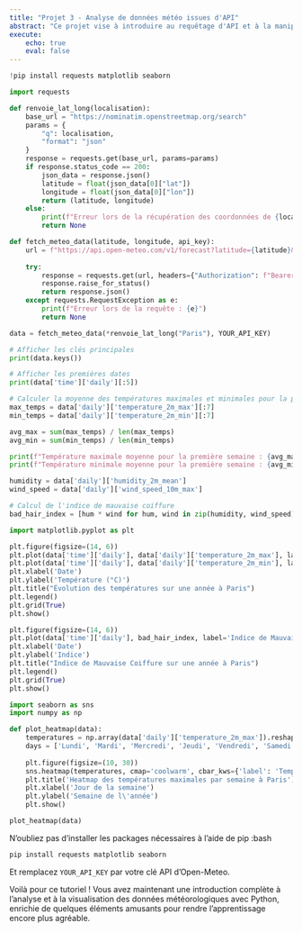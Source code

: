 ```yaml
---
title: "Projet 3 - Analyse de données météo issues d'API"
abstract: "Ce projet vise à introduire au requêtage d'API et à la manipulation de données qui en sont issues, en utilisant des fonctions afin de faciliter la reproductibilité des analyses."
execute:
    echo: true
    eval: false
---
```


```python
!pip install requests matplotlib seaborn
```

```python
import requests
```

```python
def renvoie_lat_long(localisation):
    base_url = "https://nominatim.openstreetmap.org/search"
    params = {
        "q": localisation,
        "format": "json"
    }
    response = requests.get(base_url, params=params)
    if response.status_code == 200:
        json_data = response.json()
        latitude = float(json_data[0]["lat"])
        longitude = float(json_data[0]["lon"])
        return (latitude, longitude)
    else:
        print(f"Erreur lors de la récupération des coordonnées de {localisation}")
        return None
```

```python
def fetch_meteo_data(latitude, longitude, api_key):
    url = f"https://api.open-meteo.com/v1/forecast?latitude={latitude}&amp;longitude={longitude}&amp;daily=temperature_2m_max,temperature_2m_min,humidity_2m_mean,wind_speed_10m_max&amp;timezone=Europe/Paris"
    
    try:
        response = requests.get(url, headers={"Authorization": f"Bearer {api_key}"})
        response.raise_for_status()
        return response.json()
    except requests.RequestException as e:
        print(f"Erreur lors de la requête : {e}")
        return None
```

```python
data = fetch_meteo_data(*renvoie_lat_long("Paris"), YOUR_API_KEY)

# Afficher les clés principales
print(data.keys())

# Afficher les premières dates
print(data['time']['daily'][:5])

# Calculer la moyenne des températures maximales et minimales pour la première semaine
max_temps = data['daily']['temperature_2m_max'][:7]
min_temps = data['daily']['temperature_2m_min'][:7]

avg_max = sum(max_temps) / len(max_temps)
avg_min = sum(min_temps) / len(min_temps)

print(f"Température maximale moyenne pour la première semaine : {avg_max:.2f}°C")
print(f"Température minimale moyenne pour la première semaine : {avg_min:.2f}°C")
```

```python
humidity = data['daily']['humidity_2m_mean']
wind_speed = data['daily']['wind_speed_10m_max']

# Calcul de l'indice de mauvaise coiffure
bad_hair_index = [hum * wind for hum, wind in zip(humidity, wind_speed)]
```

```python
import matplotlib.pyplot as plt

plt.figure(figsize=(14, 6))
plt.plot(data['time']['daily'], data['daily']['temperature_2m_max'], label='Température maximale', color='red')
plt.plot(data['time']['daily'], data['daily']['temperature_2m_min'], label='Température minimale', color='blue')
plt.xlabel('Date')
plt.ylabel('Température (°C)')
plt.title("Évolution des températures sur une année à Paris")
plt.legend()
plt.grid(True)
plt.show()
```

```python
plt.figure(figsize=(14, 6))
plt.plot(data['time']['daily'], bad_hair_index, label='Indice de Mauvaise Coiffure', color='purple')
plt.xlabel('Date')
plt.ylabel('Indice')
plt.title("Indice de Mauvaise Coiffure sur une année à Paris")
plt.legend()
plt.grid(True)
plt.show()
```

```python
import seaborn as sns
import numpy as np

def plot_heatmap(data):
    temperatures = np.array(data['daily']['temperature_2m_max']).reshape(-1, 7)
    days = ['Lundi', 'Mardi', 'Mercredi', 'Jeudi', 'Vendredi', 'Samedi', 'Dimanche']
    
    plt.figure(figsize=(10, 30))
    sns.heatmap(temperatures, cmap='coolwarm', cbar_kws={'label': 'Température (°C)'}, xticklabels=days, yticklabels=False)
    plt.title('Heatmap des températures maximales par semaine à Paris')
    plt.xlabel('Jour de la semaine')
    plt.ylabel('Semaine de l\'année')
    plt.show()

plot_heatmap(data)
```

N'oubliez pas d'installer les packages nécessaires à l'aide de pip :bash
```bash
pip install requests matplotlib seaborn
```

Et remplacez ```YOUR_API_KEY``` par votre clé API d'Open-Meteo.

Voilà pour ce tutoriel ! Vous avez maintenant une introduction complète à l'analyse et à la visualisation des données météorologiques avec Python, enrichie de quelques éléments amusants pour rendre l'apprentissage encore plus agréable.


